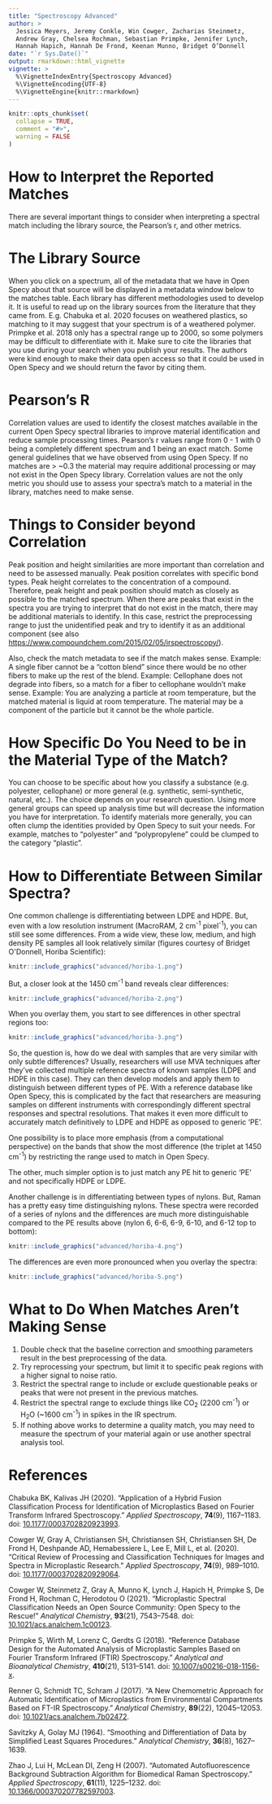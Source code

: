 ```yaml
---
title: "Spectroscopy Advanced"
author: >
  Jessica Meyers, Jeremy Conkle, Win Cowger, Zacharias Steinmetz,
  Andrew Gray, Chelsea Rochman, Sebastian Primpke, Jennifer Lynch,
  Hannah Hapich, Hannah De Frond, Keenan Munno, Bridget O’Donnell
date: "`r Sys.Date()`"
output: rmarkdown::html_vignette
vignette: >
  %\VignetteIndexEntry{Spectroscopy Advanced}
  %\VignetteEncoding{UTF-8}
  %\VignetteEngine{knitr::rmarkdown}
---
```


```r
knitr::opts_chunk$set(
  collapse = TRUE,
  comment = "#>",
  warning = FALSE
)
```

# How to Interpret the Reported Matches

There are several important things to consider when interpreting a spectral
match including the library source, the Pearson's r, and other metrics.

# The Library Source

When you click on a spectrum, all of the metadata that we have in Open Specy
about that source will be displayed in a metadata window below to the matches
table. Each library has different methodologies used to develop it. It is useful
to read up on the library sources from the literature that they came from. E.g.
Chabuka et al. 2020 focuses on weathered plastics, so matching to it may suggest
that your spectrum is of a weathered polymer. Primpke et al. 2018 only has a
spectral range up to 2000, so some polymers may be difficult to differentiate
with it. Make sure to cite the libraries that you use during your search when
you publish your results. The authors were kind enough to make their data open
access so that it could be used in Open Specy and we should return the favor by
citing them.

# Pearson's R

Correlation values are used to identify the closest matches available in the
current Open Specy spectral libraries to improve material identification and
reduce sample processing times. Pearson's r values range from 0 - 1 with 0 being
a completely different spectrum and 1 being an exact match. Some general
guidelines that we have observed from using Open Specy. If no matches are \>
\~0.3 the material may require additional processing or may not exist in the
Open Specy library. Correlation values are not the only metric you should use to
assess your spectra's match to a material in the library, matches need to make
sense.

# Things to Consider beyond Correlation

Peak position and height similarities are more important than correlation and
need to be assessed manually. Peak position correlates with specific bond types.
Peak height correlates to the concentration of a compound. Therefore, peak
height and peak position should match as closely as possible to the matched
spectrum. When there are peaks that exist in the spectra you are trying to
interpret that do not exist in the match, there may be additional materials to
identify. In this case, restrict the preprocessing range to just the
unidentified peak and try to identify it as an additional component (see also
[https://www.compoundchem.com/2015/02/05/irspectroscopy/](https://www.compoundchem.com/2015/02/05/irspectroscopy/)).

Also, check the match metadata to see if the match makes sense. Example: A
single fiber cannot be a "cotton blend" since there would be no other fibers to
make up the rest of the blend. Example: Cellophane does not degrade into fibers,
so a match for a fiber to cellophane wouldn't make sense. Example: You are
analyzing a particle at room temperature, but the matched material is liquid at
room temperature. The material may be a component of the particle but it cannot
be the whole particle.

# How Specific Do You Need to be in the Material Type of the Match?

You can choose to be specific about how you classify a substance (e.g.
polyester, cellophane) or more general (e.g. synthetic, semi-synthetic, natural,
etc.). The choice depends on your research question. Using more general groups
can speed up analysis time but will decrease the information you have for
interpretation. To identify materials more generally, you can often clump the
identities provided by Open Specy to suit your needs. For example, matches to
"polyester" and "polypropylene" could be clumped to the category "plastic".

# How to Differentiate Between Similar Spectra?

One common challenge is differentiating between LDPE and HDPE. But, even with a
low resolution instrument (MacroRAM, 2 cm^-1^ pixel^-1^), you can still see some
differences. From a wide view, these low, medium, and high density PE samples
all look relatively similar (figures courtesy of Bridget O\'Donnell, Horiba
Scientific):

```r
knitr::include_graphics("advanced/horiba-1.png")
```

But, a closer look at the 1450 cm^-1^ band reveals clear differences:

```r
knitr::include_graphics("advanced/horiba-2.png")
```

When you overlay them, you start to see differences in other spectral regions
too:

```r
knitr::include_graphics("advanced/horiba-3.png")
```

So, the question is, how do we deal with samples that are very similar with only
subtle differences? Usually, researchers will use MVA techniques after they've
collected multiple reference spectra of known samples (LDPE and HDPE in this
case). They can then develop models and apply them to distinguish between
different types of PE. With a reference database like Open Specy, this is
complicated by the fact that researchers are measuring samples on different
instruments with correspondingly different spectral responses and spectral
resolutions. That makes it even more difficult to accurately match definitively
to LDPE and HDPE as opposed to generic 'PE'.

One possibility is to place more emphasis (from a computational perspective) on
the bands that show the most difference (the triplet at 1450 cm^-1^) by
restricting the range used to match in Open Specy.

The other, much simpler option is to just match any PE hit to generic 'PE' and
not specifically HDPE or LDPE.

Another challenge is in differentiating between types of nylons. But, Raman has
a pretty easy time distinguishing nylons. These spectra were recorded of a
series of nylons and the differences are much more distinguishable compared to
the PE results above (nylon 6, 6-6, 6-9, 6-10, and 6-12 top to bottom):

```r
knitr::include_graphics("advanced/horiba-4.png")
```

The differences are even more pronounced when you overlay the
spectra:

```r
knitr::include_graphics("advanced/horiba-5.png")
```

# What to Do When Matches Aren't Making Sense

1.  Double check that the baseline correction and smoothing parameters
    result in the best preprocessing of the data. 
2.  Try reprocessing your spectrum, but limit it to specific peak
    regions with a higher signal to noise ratio.
3.  Restrict the spectral range to include or exclude questionable
    peaks or peaks that were not present in the previous matches.
4.  Restrict the spectral range to exclude things like CO~2~ (2200 cm^-1^)
    or H~2~O (\~1600 cm^-1^) in spikes in the IR spectrum.
5.  If nothing above works to determine a quality match, you may need
    to measure the spectrum of your material again or use another
    spectral analysis tool.
    
# References

Chabuka BK, Kalivas JH (2020). “Application of a Hybrid Fusion Classification
Process for Identification of Microplastics Based on Fourier Transform Infrared
Spectroscopy.” *Applied Spectroscopy*, **74**(9), 1167–1183. doi:
[10.1177/0003702820923993](https://doi.org/10.1177/0003702820923993).

Cowger W, Gray A, Christiansen SH, Christiansen SH, Christiansen SH, De Frond H,
Deshpande AD, Hemabessiere L, Lee E, Mill L, et al. (2020). “Critical Review of
Processing and Classification Techniques for Images and Spectra in Microplastic
Research.” *Applied Spectroscopy*, **74**(9), 989–1010. doi:
[10.1177/0003702820929064](https://doi.org/10.1177/0003702820929064).

Cowger W, Steinmetz Z, Gray A, Munno K, Lynch J, Hapich H, Primpke S,
De Frond H, Rochman C, Herodotou O (2021). “Microplastic Spectral Classification
Needs an Open Source Community: Open Specy to the Rescue!”
*Analytical Chemistry*, **93**(21), 7543–7548. doi:
[10.1021/acs.analchem.1c00123](https://doi.org/10.1021/acs.analchem.1c00123).

Primpke S, Wirth M, Lorenz C, Gerdts G (2018). “Reference Database Design for
the Automated Analysis of Microplastic Samples Based on Fourier Transform
Infrared (FTIR) Spectroscopy.” *Analytical and Bioanalytical Chemistry*,
**410**(21), 5131–5141. doi: 
[10.1007/s00216-018-1156-x](https://doi.org/10.1007/s00216-018-1156-x).

Renner G, Schmidt TC, Schram J (2017). “A New Chemometric Approach for Automatic
Identification of Microplastics from Environmental Compartments Based on FT-IR
Spectroscopy.” *Analytical Chemistry*, **89**(22), 12045–12053. doi: 
[10.1021/acs.analchem.7b02472](https://doi.org/10.1021/acs.analchem.7b02472).

Savitzky A, Golay MJ (1964). “Smoothing and Differentiation of Data by
Simplified Least Squares Procedures.” *Analytical Chemistry*, **36**(8),
1627–1639.

Zhao J, Lui H, McLean DI, Zeng H (2007). “Automated Autofluorescence Background
Subtraction Algorithm for Biomedical Raman Spectroscopy.”
*Applied Spectroscopy*, **61**(11), 1225–1232. doi:
[10.1366/000370207782597003](https://doi.org/10.1366/000370207782597003).
